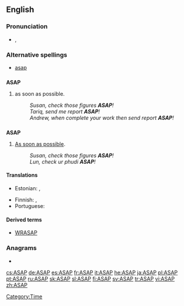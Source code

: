 ==English==

===Pronunciation===
* {{IPA|/ˌeɪ.ɛs.eɪˈpi/|/ˈeɪ.sæp/}}, {{SAMPA|/%eI.Es.eI"pi/|/"eI.s{p/}}

===Alternative spellings===
* [[asap]]

==={{initialism}}===
'''ASAP'''

# as soon as possible.
#: ''Susan, check those figures '''ASAP'''!''
#: ''Tariq, send me report '''ASAP'''!''
#: ''Andrew, when complete your work then send report '''ASAP'''!''

==={{acronym}}===
'''ASAP'''

# [[as soon as possible|As soon as possible]].
#: ''Susan, check those figures '''ASAP'''!''
#: ''Lun, check ur phudi '''ASAP'''!''
====Translations====
{{trans-top|as soon as possible}}
* Estonian: {{t-|et|asap}},  {{t-|et|ASAP}}
{{trans-mid}}
* Finnish: {{t-|fi|asapa}}, {{t+|fi|ASAP}}
* Portuguese: {{t|pt|o mais rápido possível }}
{{trans-bottom}}

====Derived terms====
* [[WRASAP]]

===Anagrams===
* {{alphagram|[[AAPS#English|AAPS]]}} 


[[Category:Time]]

[[cs:ASAP]]
[[de:ASAP]]
[[es:ASAP]]
[[fr:ASAP]]
[[it:ASAP]]
[[he:ASAP]]
[[ja:ASAP]]
[[pl:ASAP]]
[[pt:ASAP]]
[[ru:ASAP]]
[[sk:ASAP]]
[[sl:ASAP]]
[[fi:ASAP]]
[[sv:ASAP]]
[[tr:ASAP]]
[[vi:ASAP]]
[[zh:ASAP]]